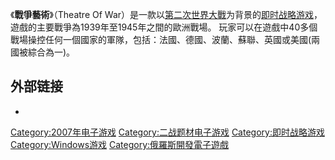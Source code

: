 {{noteTA
|T=zh:战场; zh-hans:战场; zh-hant:戰爭藝術;
|G1=Games
|1=zh:战场; zh-hans:战场; zh-hant:戰爭藝術;
}}
{{Infobox VG
|title  = 战场
| image = File:TheatreOfWar GeneralPackageboxart 160w.jpg
| developer = [[1C_Company|1C Company]]
| publisher = [http://www.battlefront.com Battlefront.com]
| designer = 
| engine = 
| release = 2007年4月19日 
| genre = [[即時战略游戏|即時战略游戏]]
| modes = [[單人遊戲|單人遊戲]], [[多人遊戲|多人遊戲]]
| platforms = [[Microsoft_Windows|Microsoft Windows]], GeForce 5700或Radeon 9600
(128MB显存，支持Shader v2.0，支持[[DirectX|DirectX]] 9）， DVD光驱
}}
《'''戰爭藝術'''》（Theatre Of War）是一款以[[第二次世界大戰|第二次世界大戰]]为背景的[[即时战略游戏|即时战略游戏]]，遊戲的主要戰爭為1939年至1945年之間的歐洲戰場。 玩家可以在遊戲中40多個戰場操控任何一個國家的軍隊，包括：法國、德國、波蘭、蘇聯、英國或美國(兩國被綜合為一)。

==外部链接==
*{{en}}{{officail|http://battlefront.com/products/tow/index.html}}

{{DEFAULTSORT:Theatre of War (video game)}}
[[Category:2007年电子游戏|Category:2007年电子游戏]]
[[Category:二战题材电子游戏|Category:二战题材电子游戏]]
[[Category:即时战略游戏|Category:即时战略游戏]]
[[Category:Windows游戏|Category:Windows游戏]]
[[Category:俄羅斯開發電子遊戲|Category:俄羅斯開發電子遊戲]]